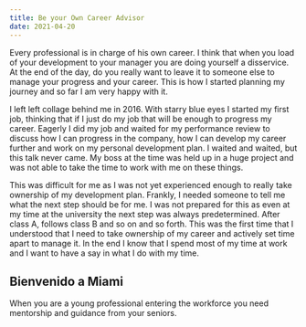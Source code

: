 ```yaml
---
title: Be your Own Career Advisor
date: 2021-04-20
---
```


Every professional is in charge of his own career. I think that when you load of your development to your manager you are doing yourself a disservice. At the end of the day, do you really want to leave it to someone else to manage your progress and your career. This is how I started planning my journey and so far I am very happy with it.

I left left collage behind me in 2016. With starry blue eyes I started my first job, thinking that if I just do my job that will be enough to progress my career. Eagerly I did my job and waited for my performance review to discuss how I can progress in the company, how I can develop my career further and work on my personal development plan. I waited and waited, but this talk never came. My boss at the time was held up in a huge project and was not able to take the time to work with me on these things.

This was difficult for me as I was not yet experienced enough to really take ownership of my development plan. Frankly, I needed someone to tell me what the next step should be for me. I was not prepared for this as even at my time at the university the next step was always predetermined. After class A, follows class B and so on and so forth. This was the first time that I understood that I need to take ownership of my career and actively set time apart to manage it. In the end I know that I spend most of my time at work and I want to have a say in what I do with my time.

## Bienvenido a Miami

When you are a young professional entering the workforce you need mentorship and guidance from your seniors.
